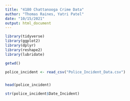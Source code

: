 ```yaml
---
title: "4180 Chattanooga Crime Data"
author: "Thomas Raines, Yatri Patel"
date: "10/15/2021"
output: html_document
---
```



```r
library(tidyverse)
library(ggplot2)
library(dplyr)
library(reshape2)
library(lubridate)
```

```r
getwd()

police_incident <- read_csv("Police_Incident_Data.csv")


head(police_incident)

str(police_incident$Date_Incident)



```

